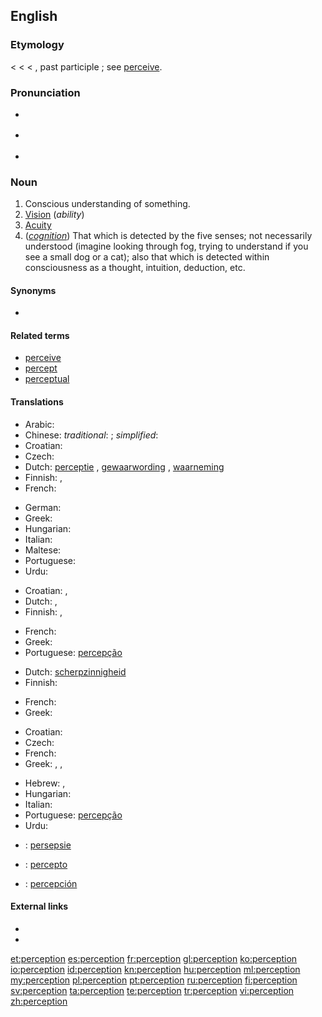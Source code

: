 ==English==
{{wikipedia}}

===Etymology===
< {{etyl|fr}} {{term|perception|lang=fr}} < {{etyl|la|en}} {{term|perceptio||a receiving or collecting, perception, comprehension}} < {{term|percipere}}, past participle {{term|perceptus||to obtain, perceive}}; see [[perceive]].

===Pronunciation===
* {{a|UK}} {{IPA|/pəˈsɛpʃ(ə)n/}}
* {{a|US}} {{IPA|/pɚˈsɛpʃ(ə)n/}}
* {{audio|en-us-perception.ogg|Audio (US)}}

===Noun===
{{en-noun}}

# Conscious understanding of something.
# [[vision|Vision]] (''ability'')
# [[acuity|Acuity]]
# (''[[cognition]]'') That which is detected by the five senses; not necessarily understood (imagine looking through fog, trying to understand if you see a small dog or a cat); also that which is detected within consciousness as a thought, intuition, deduction, etc.

====Synonyms====
* {{l|en|ken}}

====Related terms====
* [[perceive]]
* [[percept]]
* [[perceptual]]

====Translations====
{{trans-top|conscious understanding of something}}
* Arabic: {{t|ar|ادراك حسي|m|tr=idrák hassí}}
* Chinese: ''traditional'': {{t-|cmn|知覺||tr=zhījué|sc=Hani}}; ''simplified'': {{t-|cmn|知觉||tr=zhījué|sc=Hani}}
* Croatian: {{t-|hr|percepcija|f|alt=percèpcija}}
* Czech: {{t-|cs|vnímání|n}}
* Dutch: [[perceptie]] {{f}}, [[gewaarwording]] {{f}}, [[waarneming]] {{f}}
* Finnish: {{t-|fi|havainnointi}}, {{t-|fi|havaintokyky}}
* French: {{t+|fr|perception|f}}
{{trans-mid}}
* German: {{t+|de|Wahrnehmung|f}}
* Greek: {{t+|el|αντίληψη|f|tr=antílipsi}}
* Hungarian: {{t+|hu|felfogás}}
* Italian: {{t+|it|percezione|f}}
* Maltese: {{t-|mt|perċezzjoni|f|xs=Maltese}}
* Portuguese: {{t+|pt|percepção|f}}
* Urdu: {{t|ur|حسی ادراک|m|xs=Urdu}}
{{trans-bottom}}

{{trans-top|vision}}
* Croatian: {{t-|hr|percepcija|f|alt=percèpcija}}, {{t+|hr|vid|m|alt=vȋd}}
* Dutch: {{t+|nl|zicht|n}}, {{t+|nl|waarneming|f}}
* Finnish: {{t-|fi|aistimus}}, {{t+|fi|havainto}}
{{trans-mid}}
* French: {{t+|fr|perception|f}}
* Greek: {{t+|el|όραση|f|tr=órasi}}
* Portuguese: [[percepção]] {{f}}
{{trans-bottom}}

{{trans-top|acuity}}
* Dutch: [[scherpzinnigheid]]
* Finnish: {{t+|fi|havainto}}
{{trans-mid}}
* French: {{t+|fr|perception|f}}
* Greek: {{t+|el|αντίληψη|f|tr=antílipsi}}
{{trans-bottom}}

{{trans-top|that which is detected by the five senses}}
* Croatian: {{t-|hr|percepcija|f|alt=percèpcija}}
* Czech: {{t-|cs|vjem|m}}
* French: {{t+|fr|perception|f}}
* Greek: {{t+|el|αντίληψη|f|tr=antílipsi}}, {{t+|el|διορατικότητα|f|tr=dioratikótita}}, {{t+|el|αίσθηση|f|tr=aísthisi}}
{{trans-mid}}
* Hebrew: {{t|he|תפיסה|tr=tfissa}}, {{t|he|קליטה|tr=klita}}
* Hungarian: {{t+|hu|észlelés}}
* Italian: {{t+|it|percezione|f}}
* Portuguese: [[percepção]] {{f}}
* Urdu: {{t|ur|حواس خمسہ کا ادراک|xs=Urdu}}
{{trans-bottom}}

{{checktrans-top}}
* {{ttbc|af}}: [[persepsie]] {{f}}
* {{ttbc|eo}}: [[percepto]]
* {{ttbc|es}}: [[percepción]] {{f}}
{{trans-bottom}}

====External links====
* {{R:Webster 1913}}
* {{R:Century 1911}}

[[et:perception]]
[[es:perception]]
[[fr:perception]]
[[gl:perception]]
[[ko:perception]]
[[io:perception]]
[[id:perception]]
[[kn:perception]]
[[hu:perception]]
[[ml:perception]]
[[my:perception]]
[[pl:perception]]
[[pt:perception]]
[[ru:perception]]
[[fi:perception]]
[[sv:perception]]
[[ta:perception]]
[[te:perception]]
[[tr:perception]]
[[vi:perception]]
[[zh:perception]]